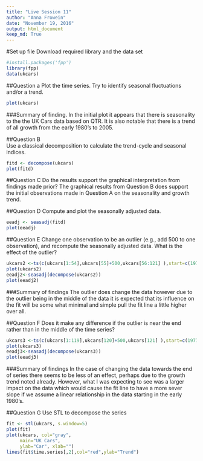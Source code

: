 ---
title: "Live Session 11"
author: "Anna Frowein"
date: "November 19, 2016"
output: html_document
keep_md: True
---
#Set up file
Download required library and the data set
```{r setup, collapse=TRUE}
#install.packages('fpp')
library(fpp)
data(ukcars)
```

##Question a
Plot the time series. Try to identify seasonal fluctuations and/or a trend.
```{r QA}
plot(ukcars)
```

###Summary of finding.
In the initial plot it appears that there is seasonality to the the UK Cars data based on QTR.  It is also notable that there is a trend of all growth from the early 1980's to 2005.

##Question B	
Use a classical decomposition to calculate the trend-cycle and seasonal indices.
```{r QB}
fitd <- decompose(ukcars) 
plot(fitd)
```

##Question C
Do the results support the graphical interpretation from findings made prior?
The graphical results from Question B does support the initial observations made in Question A on the seasonality and growth trend.

##Question D
Compute and plot the seasonally adjusted data. 
```{r QD}
eeadj <- seasadj(fitd)
plot(eeadj)
```

##Question E
Change one observation to be an outlier (e.g., add 500 to one observation), and recompute the seasonally adjusted data. What is the effect of the outlier? 
```{r QE}
ukcars2 <-ts(c(ukcars[1:54],ukcars[55]+500,ukcars[56:121] ),start=c(1977,1),frequency=12) 
plot(ukcars2)
eeadj2<-seasadj(decompose(ukcars2))
plot(eeadj2)
```

###Summary of findings
The outlier does change the data however due to the outlier being in the middle of the data it is expected that its influence on the fit will be some what minimal and simple pull the fit line a little higher over all.

##Question F
Does it make any difference if the outlier is near the end rather than in the middle of the time series? 
```{r QF}
ukcars3 <-ts(c(ukcars[1:119],ukcars[120]+500,ukcars[121] ),start=c(1977,1),frequency=12) 
plot(ukcars3)
eeadj3<-seasadj(decompose(ukcars3))
plot(eeadj3)
```

###Summary of findings
In the case of changing the data towards the end of series there seems to be less of an effect, perhaps due to the growth trend noted already.  However, what I was expecting to see was a larger impact on the data which would cause the fit line to have a more sever slope if we assume a linear relationship in the data starting in the early 1980's.

##Question G
Use STL to decompose the series
```{r QG}
fit <- stl(ukcars, s.window=5) 
plot(fit)
plot(ukcars, col="gray",
     main="UK Cars",
     ylab="Car", xlab="")
lines(fit$time.series[,2],col="red",ylab="Trend")
```
